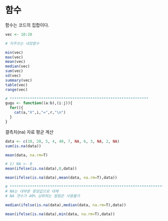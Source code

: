 # 함수

함수는 코드의 집합이다.

```{r}
vec <- 10:20

# 자주쓰는 내장함수

min(vec)
max(vec)
mean(vec)
median(vec)
sum(vec)
sd(vec)
summary(vec)
table(vec)
range(vec)
```

```{r}
# **************************************************************
gugu <- function((a:b),(i:j)){
  for(){
    cat(a,"X",i,"=",r,"\n")
  }
}
```

결측치(na) 자료 평균 계산

```{r}
data <- c(10, 20, 5, 4, 40, 7, NA, 6, 3, NA, 2, NA)
sum(is.na(data))
```

```{r}
mean(data, na.rm=T)
```

```{r}
# 1) NA <- 0
mean(ifelse(is.na(data),0,data))
```

```{r}
mean(ifelse(is.na(data),mean(data, na.rm=T),data))
```

```{r}
# ***************************************************************************
# NA는 대부분 중앙값으로 대체
# NA 갯수가 40% 상회하는 컬럼은 사용불가

median(ifelse(is.na(data),median(data, na.rm=T),data))
```

```{r}
mean(ifelse(is.na(data),min(data, na.rm=T),data))
```
